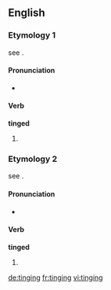 ==English==

===Etymology 1===
see {{term|tinge|lang=en}}.

====Pronunciation====
* {{IPA|/tɪndʒɪŋ/}}

====Verb====
'''tinged'''

# {{present participle of|tinge}}

===Etymology 2===
see {{term|ting|lang=en}}.

====Pronunciation====
* {{IPA|/tɪŋɪŋ/}}

====Verb====
'''tinged'''

# {{present participle of|ting}}

[[de:tinging]]
[[fr:tinging]]
[[vi:tinging]]